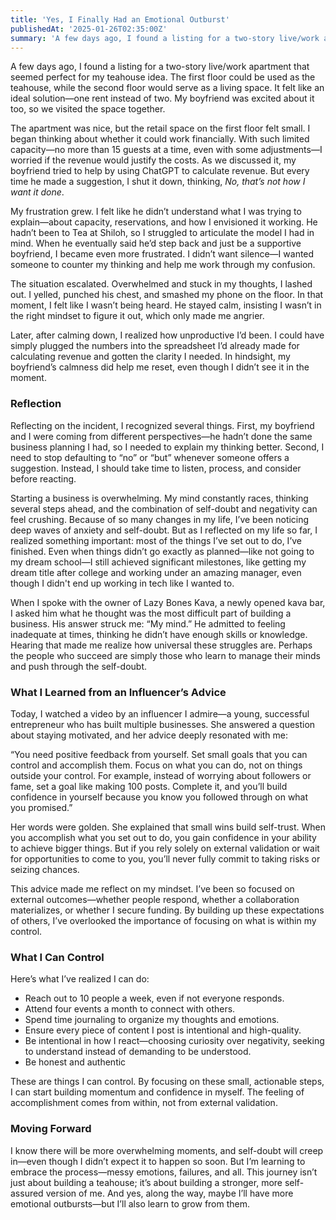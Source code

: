 ```yaml
---
title: 'Yes, I Finally Had an Emotional Outburst'
publishedAt: '2025-01-26T02:35:00Z'
summary: 'A few days ago, I found a listing for a two-story live/work apartment that seemed perfect for my teahouse idea. The first floor could be used as the teahouse, while the second floor would serve as a living space. It felt like an ideal solution—one rent instead of two. My boyfriend was excited about it too, so we visited the space together.'
---
```


A few days ago, I found a listing for a two-story live/work apartment that seemed perfect for my teahouse idea. The first floor could be used as the teahouse, while the second floor would serve as a living space. It felt like an ideal solution—one rent instead of two. My boyfriend was excited about it too, so we visited the space together.

The apartment was nice, but the retail space on the first floor felt small. I began thinking about whether it could work financially. With such limited capacity—no more than 15 guests at a time, even with some adjustments—I worried if the revenue would justify the costs. As we discussed it, my boyfriend tried to help by using ChatGPT to calculate revenue. But every time he made a suggestion, I shut it down, thinking, *No, that’s not how I want it done*.

My frustration grew. I felt like he didn’t understand what I was trying to explain—about capacity, reservations, and how I envisioned it working. He hadn’t been to Tea at Shiloh, so I struggled to articulate the model I had in mind. When he eventually said he’d step back and just be a supportive boyfriend, I became even more frustrated. I didn’t want silence—I wanted someone to counter my thinking and help me work through my confusion.

The situation escalated. Overwhelmed and stuck in my thoughts, I lashed out. I yelled, punched his chest, and smashed my phone on the floor. In that moment, I felt like I wasn’t being heard. He stayed calm, insisting I wasn’t in the right mindset to figure it out, which only made me angrier.

Later, after calming down, I realized how unproductive I’d been. I could have simply plugged the numbers into the spreadsheet I’d already made for calculating revenue and gotten the clarity I needed. In hindsight, my boyfriend’s calmness did help me reset, even though I didn’t see it in the moment.

### Reflection

Reflecting on the incident, I recognized several things. First, my boyfriend and I were coming from different perspectives—he hadn’t done the same business planning I had, so I needed to explain my thinking better. Second, I need to stop defaulting to “no” or “but” whenever someone offers a suggestion. Instead, I should take time to listen, process, and consider before reacting.

Starting a business is overwhelming. My mind constantly races, thinking several steps ahead, and the combination of self-doubt and negativity can feel crushing. Because of so many changes in my life, I’ve been noticing deep waves of anxiety and self-doubt. But as I reflected on my life so far, I realized something important: most of the things I’ve set out to do, I’ve finished. Even when things didn’t go exactly as planned—like not going to my dream school—I still achieved significant milestones, like getting my dream title after college and working under an amazing manager, even though I didn't end up working in tech like I wanted to.

When I spoke with the owner of Lazy Bones Kava, a newly opened kava bar, I asked him what he thought was the most difficult part of building a business. His answer struck me: “My mind.” He admitted to feeling inadequate at times, thinking he didn’t have enough skills or knowledge. Hearing that made me realize how universal these struggles are. Perhaps the people who succeed are simply those who learn to manage their minds and push through the self-doubt.

### What I Learned from an Influencer’s Advice

Today, I watched a video by an influencer I admire—a young, successful entrepreneur who has built multiple businesses. She answered a question about staying motivated, and her advice deeply resonated with me:

“You need positive feedback from yourself. Set small goals that you can control and accomplish them. Focus on what you can do, not on things outside your control. For example, instead of worrying about followers or fame, set a goal like making 100 posts. Complete it, and you’ll build confidence in yourself because you know you followed through on what you promised.”

Her words were golden. She explained that small wins build self-trust. When you accomplish what you set out to do, you gain confidence in your ability to achieve bigger things. But if you rely solely on external validation or wait for opportunities to come to you, you’ll never fully commit to taking risks or seizing chances.

This advice made me reflect on my mindset. I’ve been so focused on external outcomes—whether people respond, whether a collaboration materializes, or whether I secure funding. By building up these expectations of others, I’ve overlooked the importance of focusing on what is within my control.

### What I Can Control

Here’s what I’ve realized I can do:

- Reach out to 10 people a week, even if not everyone responds.
- Attend four events a month to connect with others.
- Spend time journaling to organize my thoughts and emotions.
- Ensure every piece of content I post is intentional and high-quality.
- Be intentional in how I react—choosing curiosity over negativity, seeking to understand instead of demanding to be understood.
- Be honest and authentic 

These are things I can control. By focusing on these small, actionable steps, I can start building momentum and confidence in myself. The feeling of accomplishment comes from within, not from external validation.

### Moving Forward

I know there will be more overwhelming moments, and self-doubt will creep in—even though I didn’t expect it to happen so soon. But I’m learning to embrace the process—messy emotions, failures, and all. This journey isn’t just about building a teahouse; it’s about building a stronger, more self-assured version of me. And yes, along the way, maybe I’ll have more emotional outbursts—but I’ll also learn to grow from them.

